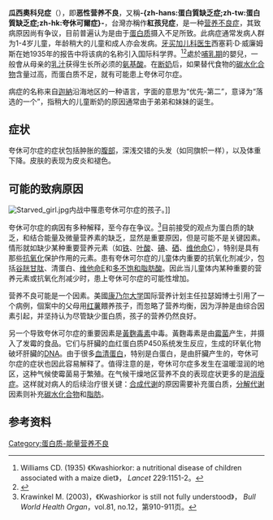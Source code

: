 {{noteTA
|G1=KamenRider
|T=zh-hans:夸休可尔症; zh-tw:瓜西奧科兒症; zh-hk:蛋白質缺乏症;
|1=zh-hans:夸休可尔症; zh-tw:瓜西奧科兒症; zh-hk:蛋白質缺乏症;
}}
{{medical}}
{{DiseaseDisorder infobox
| Image       = Kwashiorkor 6180.jpg
| Caption     = 瓜西奧科兒症患者头发稀疏，浮肿，发育不良，体重下降。图片中的婴儿的口腔炎显示缺乏维生素B。
|Width       = 120
| Name        = 瓜西奧科兒症
| ICD10       = {{ICD10|E|40||e|40}}, {{ICD10|E|42||e|40}}
| ICD9        = {{ICD9|260}}
| MeshName    = 瓜西奧科兒症
| MeshNumber  = D007732
| DiseasesDB  = 7211
}}

'''瓜西奧科兒症'''（{{lang-en|Kwashiorkor}}），即'''恶性营养不良'''，又稱'''-{zh-hans:蛋白質缺乏症;zh-tw:蛋白質缺乏症;zh-hk:夸休可爾症}-'''，台灣亦稱作'''紅孩兒症'''，是一种[[營養不良|营养不良症]]，其致病原因尚有争议，目前普遍认为是由于[[蛋白质|蛋白质]]摄入不足所致。此病症通常发病人群为1-4岁儿童，年龄稍大的儿童和成人亦会发病。[[牙买加|牙买加]][[儿科医生|儿科医生]]西塞莉·D·威廉姆斯在她1935年的报告中将该病的名称引入国际科学界。<ref>Williams CD. (1935) 《Kwashiorkor: a nutritional disease of children associated with a maize diet》， ''Lancet'' 229:1151-2。</ref><ref>{{cite web |url=http://www.jamaica-gleaner.com/pages/history/story0037.htm |title=Jamaica Gleaner : Pieces of the Past: A Pioneer, A Survivor: Dr. Cicely Williams |accessdate=2008-06-16 |format= |work= |deadurl=yes |archiveurl=https://web.archive.org/web/20071008181020/http://www.jamaica-gleaner.com/pages/history/story0037.htm |archivedate=2007-10-08 }}</ref>處於[[哺乳期|哺乳期]]的嬰兒，一般會从母亲的[[乳汁|乳汁]]获得生长所必须的[[氨基酸|氨基酸]]。在[[断奶|断奶]]后，如果替代食物的[[碳水化合物|碳水化合物]]含量过高，而蛋白质不足，就有可能患上夸休可尔症。

病症的名称来自[[迦納|迦納]]沿海地区的一种语言，字面的意思为“优先-第二”，意译为“落选的一个”，指稍大的儿童断奶的原因通常由于弟弟和妹妹的诞生。

== 症状 ==
夸休可尔症的症状包括肿胀的[[腹部|腹部]]，深浅交错的头发（如同旗帜一样），以及体重下降。皮肤的表现为皮炎和褪色。

== 可能的致病原因 ==
[[File:Starved_girl.jpg|thumb]]内战中罹患夸休可尔症的孩子。]]

夸休可尔症的病因有多种解释，至今存在争议。<ref>Krawinkel M. (2003)，《Kwashiorkor is still not fully understood》， ''Bull World Health Organ''，vol.81, no.12，第910-911页。</ref>目前接受的观点为蛋白质的缺乏，和结合能量及微量营养素的缺乏，显然是重要原因，但是可能不是关键因素。情形就如缺少某种重要营养元素（如[[铁|铁]]、[[叶酸|叶酸]]、[[碘|碘]]、[[硒|硒]]、[[维他命C|维他命C]]），特别是具有那些[[抗氧化剂|抗氧化]]保护作用的元素。患有夸休可尔症的儿童体内重要的抗氧化剂减少，包括[[谷胱甘肽|谷胱甘肽]]、清蛋白、[[维他命E|维他命E]]和[[多不饱和脂肪酸|多不饱和脂肪酸]]。因此当儿童体内某种重要的营养元素或抗氧化剂减少时，患上夸休可尔症的可能性增加。

营养不良可能是一个因素。美國[[康乃尔大学|康乃尔大学]]国际营养计划主任拉瑟姆博士引用了一个病例，個案中的父母用[[红薯|红薯]]餵养孩子，而忽略了营养均衡，因为浮肿是由综合因素引起，并坚持认为尽管缺少蛋白质，孩子的营养仍然良好。

另一个导致夸休可尔症的重要因素是[[黃麴毒素|黃麴毒素]]中毒。黃麴毒素是由[[霉菌|霉菌]]产生，并摄入了发霉的食品。它们与肝臟的血红蛋白质P450系统发生反应，生成的环氧化物破坏肝臟的[[DNA|DNA]]。由于很多[[血清蛋白|血清蛋白]]，特别是白蛋白，是由肝臟产生的，夸休可尔症的症状也因此容易解释了。值得注意的是，夸休可尔症多发生在温暖湿润的地区，这种气候使霉菌易于繁殖。在气候干燥地区营养不良的表现症状更多的是[[消瘦症|消瘦症]]。这样就对病人的后续治疗很关键：[[合成代谢|合成代谢]]的原因需要补充蛋白质，[[分解代谢|分解代谢]]因素则补充[[碳水化合物|碳水化合物]]和[[脂肪|脂肪]]。

== 参考资料 ==
{{Commonscat|Kwashiorkor}}
{{reflist}}
{{营养病理学}}
[[Category:蛋白质-能量营养不良|Category:蛋白质-能量营养不良]]